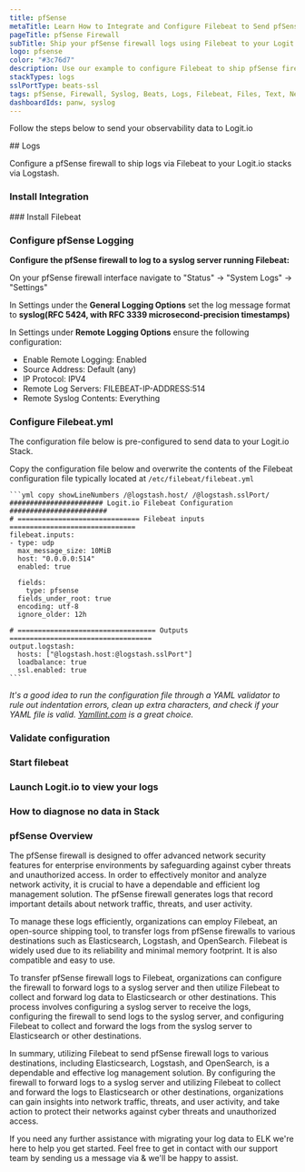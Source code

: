 ```yaml
---
title: pfSense
metaTitle: Learn How to Integrate and Configure Filebeat to Send pfSense Logs
pageTitle: pfSense Firewall
subTitle: Ship your pfSense firewall logs using Filebeat to your Logit.io Stack
logo: pfsense
color: "#3c76d7"
description: Use our example to configure Filebeat to ship pfSense firewall logs to your Logit.io stacks. Configure Filebeat to send Palo Alto logs to Logstash or Elastic.
stackTypes: logs
sslPortType: beats-ssl
tags: pfSense, Firewall, Syslog, Beats, Logs, Filebeat, Files, Text, Network Security, Cybersecurity, Pfsense
dashboardIds: panw, syslog
---
```


Follow the steps below to send your observability data to Logit.io

<Steps>
  ## Logs

  Configure a pfSense firewall to ship logs via Filebeat to your Logit.io stacks via Logstash.
  
  ### Install Integration
  <InstallIntegration/>  
  ### Install Filebeat

  <InstallFilebeat />

  ### Configure pfSense Logging

  __Configure the pfSense firewall to log to a syslog server running Filebeat:__

  On your pfSense firewall interface navigate to "Status" -> "System Logs" -> "Settings"

  In Settings under the __General Logging Options__ set the log message format to __syslog(RFC 5424, with RFC 3339 microsecond-precision timestamps)__

  In Settings under __Remote Logging Options__ ensure the following configuration:

  * Enable Remote Logging: Enabled
  * Source Address: Default (any)
  * IP Protocol: IPV4
  * Remote Log Servers: FILEBEAT-IP-ADDRESS:514
  * Remote Syslog Contents: Everything

  ### Configure Filebeat.yml

  The configuration file below is pre-configured to send data to your Logit.io Stack.

  Copy the configuration file below and overwrite the contents of the Filebeat configuration file typically located at `/etc/filebeat/filebeat.yml`

    ```yml copy showLineNumbers /@logstash.host/ /@logstash.sslPort/
    ####################### Logit.io Filebeat Configuration ########################
    # ============================== Filebeat inputs ===============================
    filebeat.inputs:
    - type: udp
      max_message_size: 10MiB
      host: "0.0.0.0:514"
      enabled: true

      fields:
        type: pfsense
      fields_under_root: true
      encoding: utf-8
      ignore_older: 12h

    # ================================== Outputs ===================================
    output.logstash:
      hosts: ["@logstash.host:@logstash.sslPort"]
      loadbalance: true
      ssl.enabled: true
    ```

  _It's a good idea to run the configuration file through a YAML validator to rule out indentation errors, clean up extra characters, and check if your YAML 
  file is valid. [Yamllint.com](https://yamllint.com) is a great choice._

  ### Validate configuration

  <ValidateBeat beatname="filebeat" />

  ### Start filebeat
  
  <StartFilebeat />

  ### Launch Logit.io to view your logs
  <LaunchStack utmMedium="logs" utmCampaign="pfsense" source="pfSense" />

  ### How to diagnose no data in Stack

  <DiagnoseNoData />

</Steps>

### pfSense Overview

The pfSense firewall is designed to offer advanced network security features for enterprise environments by safeguarding against 
cyber threats and unauthorized access. In order to effectively monitor and analyze network activity, it is crucial to have a 
dependable and efficient log management solution. The pfSense firewall generates logs that record important details about network 
traffic, threats, and user activity.

To manage these logs efficiently, organizations can employ Filebeat, an open-source shipping tool, to transfer logs from pfSense 
firewalls to various destinations such as Elasticsearch, Logstash, and OpenSearch. Filebeat is widely used due to its reliability 
and minimal memory footprint. It is also compatible and easy to use.

To transfer pfSense firewall logs to Filebeat, organizations can configure the firewall to forward logs to a syslog server and 
then utilize Filebeat to collect and forward log data to Elasticsearch or other destinations. This process involves configuring 
a syslog server to receive the logs, configuring the firewall to send logs to the syslog server, and configuring Filebeat to 
collect and forward the logs from the syslog server to Elasticsearch or other destinations.

In summary, utilizing Filebeat to send pfSense firewall logs to various destinations, including Elasticsearch, Logstash, and 
OpenSearch, is a dependable and effective log management solution. By configuring the firewall to forward logs to a syslog server 
and utilizing Filebeat to collect and forward the logs to Elasticsearch or other destinations, organizations can gain insights into 
network traffic, threats, and user activity, and take action to protect their networks against cyber threats and unauthorized access.

If you need any further assistance with migrating your log data to ELK we're here to help you get started. Feel free to get in 
contact with our support team by sending us a message via <IntercomButton text="live chat" /> & we'll be happy to 
assist.
